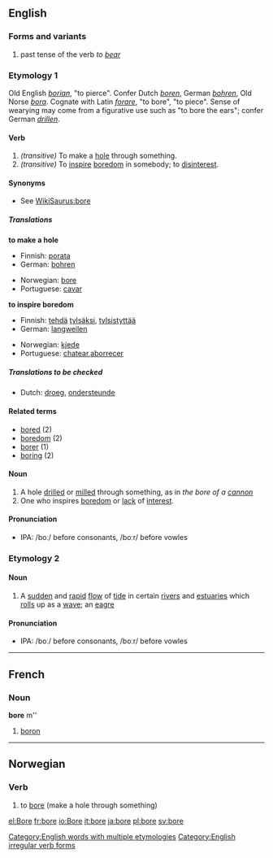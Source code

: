 ==English==

===Forms and variants===
# past tense of the verb ''to [[bear]]''

===Etymology 1===
Old English ''[[borian]]'', "to pierce". Confer Dutch ''[[boren]]'', German ''[[bohren]]'', Old Norse ''[[bora]]''. Cognate with Latin ''[[forare]]'', "to bore", "to piece". Sense of wearying may come from a figurative use such as "to bore the ears"; confer German ''[[drillen]]''.

====Verb====
{{regverb|'''to bore'''
*IPA: /boː/ before consonants, /boːr/ before vowles|'''[[bores]]'''|'''[[bored]]'''|'''[[boring]]'''}}
#''(transitive)'' To make a [[hole]] through something.
#''(transitive)'' To [[inspire]] [[boredom]] in somebody; to [[disinterest]].

====Synonyms====
*See [[WikiSaurus:bore]]

=====Translations=====
'''to make a hole'''
{{top}}
<!--languages from A to K go here-->
*Finnish: [[porata]]
*German: [[bohren]]
{{mid}}
<!--languages from L to Z go here-->
*Norwegian: [[#Norwegian|bore]]
*Portuguese: [[cavar]]
{{bottom}}

'''to inspire boredom'''
{{top}}
<!--languages from A to K go here-->
*Finnish: [[tehdä]] [[tylsä]]ksi, [[tylsistyttää]]
*German: [[langweilen]]
{{mid}}
<!--languages from L to Z go here-->
*Norwegian: [[kjede]]
*Portuguese: [[chatear]],[[aborrecer]]
{{bottom}}

===== Translations to be checked=====
*Dutch: [[droeg]], [[ondersteunde]]

====Related terms====
*[[bored]] (2)
*[[boredom]] (2)
*[[borer]] (1)
*[[boring]] (2)

==== Noun ====
{{sb|bore|bores}}
#A hole [[drill]]ed or [[mill]]ed through something, as in ''the bore of a [[cannon]]''
#One who inspires [[boredom]] or [[lack]] of [[interest]].
====Pronunciation====
*IPA: /boː/ before consonants, /boːr/ before vowles

===Etymology 2===

====Noun====
{{sb|bore|bores}}
#A [[sudden]] and [[rapid]] [[flow]] of [[tide]] in certain [[river]]s and [[estuaries]] which [[roll]]s up as a [[wave]]; an [[eagre]]
====Pronunciation====
*IPA: /boː/ before consonants, /boːr/ before vowles

[[Category:English words with multiple etymologies]]
[[Category:English irregular verb forms]]

----
==French==
===Noun===
'''bore''' m''

# [[boron]]

----
==Norwegian==
===Verb===
{{no-verb-1|bor}}
#to [[bore]] (make a hole through something)
[[el:Bore]]
[[fr:bore]]
[[io:Bore]]
[[it:bore]]
[[ja:bore]]
[[pl:bore]]
[[sv:bore]]